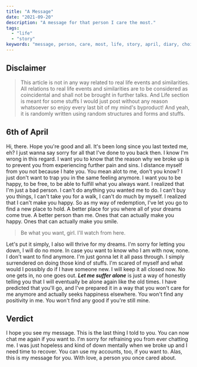 ```yaml
---
title: "A Message"
date: "2021-09-20"
description: "A message for that person I care the most."
tags:
  - "life"
  - "story"
keywords: "message, person, care, most, life, story, april, diary, choices, apologies"
---
```


## Disclaimer

> This article is not in any way related to real life events and similarities. All relations to real life events and similarities are to be considered as coincidental and shall not be brought in further talks. And Life section is meant for some stuffs I would just post without any reason whatsoever so enjoy every last bit of my mind's byproduct! And yeah, it is randomly written using random structures and forms and stuffs.

## 6th of April

Hi, there. Hope you're good and all. It's been long since you last texted me, eh? I just wanna say sorry for all that I've done to you back then. I know I'm wrong in this regard. I want you to know that the reason why we broke up is to prevent you from experiencing further pain and sins. I distance myself from you not because I hate you. You mean alot to me, don't you know? I just don't want to trap you in the same feeling anymore. I want you to be happy, to be free, to be able to fulfill what you always want. I realized that I'm just a bad person. I can't do anything you wanted me to do. I can't buy you things, I can't take you for a walk, I can't do much by myself. I realized that I can't make you happy. So as my way of redemption, I've let you go to find a new place to hold. A better place for you where all of your dreams come true. A better person than me. Ones that can actually make you happy. Ones that can actually make you smile.

> Be what you want, girl. I'll watch from here.

Let's put it simply, I also will thrive for my dreams. I'm sorry for letting you down, I will do no more. In case you want to know who I am with now, none. I don't want to find anymore. I'm just gonna let it all pass through. I simply surrendered on doing those kind of stuffs. I'm scared of myself and what would I possibly do if I have someone new. I will keep it all closed now. No one gets in, no one goes out. **_Let me suffer alone_** is just a way of honestly telling you that I will eventually be alone again like the old times. I have predicted that you'll go, and I've prepared it in a way that you won't care for me anymore and actually seeks happiness elsewhere. You won't find any positivity in me. You won't find any good if you're still mine.

## Verdict

I hope you see my message. This is the last thing I told to you. You can now chat me again if you want to. I'm sorry for refraining you from ever chatting me. I was just hopeless and kind of down mentally when we broke up and I need time to recover. You can use my accounts, too, if you want to. Alas, this is my message for you. With love, a person you once cared about.
